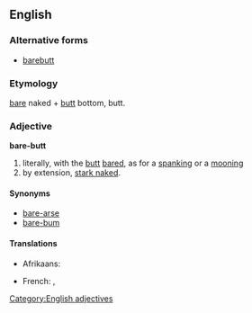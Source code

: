 ==English==
{{rfd}}

===Alternative forms===
*[[barebutt]]

===Etymology===
[[bare]] naked + [[butt]] bottom, butt.

===Adjective===
'''bare-butt'''

# literally, with the [[butt]] [[bared]], as for a [[spanking]] or a [[mooning]]
# by extension, [[stark naked]].

====Synonyms====
* [[bare-arse]]
* [[bare-bum]]

====Translations====
{{trans-top|with the butt exposed}}
* Afrikaans: {{t+|af|kaalgat}}
{{trans-mid}}
* French: {{t+|fr|cul-nu}}, {{t+|fr|nu-le-cul}}
{{trans-bottom}}

[[Category:English adjectives]]